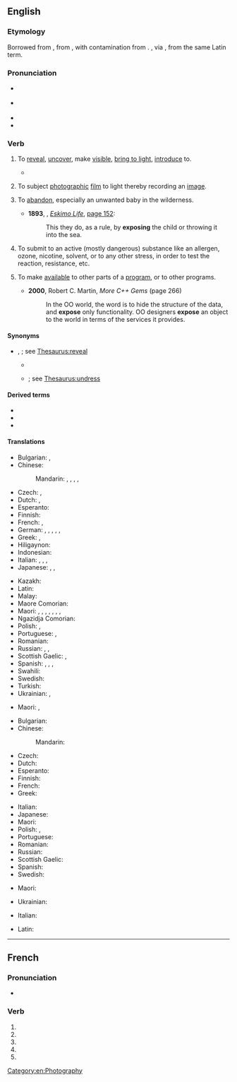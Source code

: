 {{also|exposé|Exposé}}
==English==

===Etymology===
{{root|en|ine-pro|*tḱey-}}
Borrowed from {{bor|en|frm|exposer||to lay open, set forth}}, from {{der|en|la|expōnō||set forth}}, with contamination from {{m|frm|poser||to lay, place}}. {{doublet|en|expound}}, via {{der|en|fro|espondre||to set forth, explain}}, from the same Latin term.

===Pronunciation===
* {{a|RP}} {{IPA|en|/ɪkˈspəʊz/}}
* {{a|GenAm}} {{IPA|en|/ɪkˈspoʊz/|/ɛkˈspoʊz/}}
* {{audio|en|en-us-expose.ogg|Audio (US)}}
* {{rhymes|en|əʊz|s=2}}

===Verb===
{{en-verb}}

# {{senseid|en|to reveal, uncover, make visible, bring to light, introduce to}}{{lb|en|transitive}} To [[reveal]], [[uncover]], make [[visible]], [[bring to light]], [[introduce]] to.
#* {{quote-journal|en|date=2013-06-07|author={{w|Gary Younge}}
|volume=188|issue=26|page=18|magazine={{w|The Guardian Weekly}}
|title=[http://www.guardian.co.uk/commentisfree/2013/jun/02/hypocrisy-lies-at-heart-bradley-manning-trial Hypocrisy lies at heart of Manning prosecution]
|passage=The dispatches revealed details of corruption and kleptocracy that many Tunisians suspected,&nbsp;[&hellip;]. They also '''exposed''' the blatant discrepancy between the west's professed values and actual foreign policies.}}
# {{senseid|en|to subject photographic film to light, thereby recording an image}}{{lb|en|transitive}} To subject [[photograph]]ic [[film]] to light thereby recording an [[image]].
# {{lb|en|transitive}} To [[abandon]], especially an unwanted baby in the wilderness.
#* '''1893''', {{w|Fridtjof Nansen}}, ''[[s:Eskimo Life|Eskimo Life]]'', [[s:Page:Eskimo Life.djvu/194|page 152]]:
#*: This they do, as a rule, by '''exposing''' the child or throwing it into the sea.
# To submit to an active (mostly dangerous) substance like an allergen, ozone, nicotine, solvent, or to any other stress, in order to test the reaction, resistance, etc.
# {{lb|en|computing|transitive}} To make [[available]] to other parts of a [[program]], or to other programs.
#* '''2000''', Robert C. Martin, ''More C++ Gems'' (page 266)
#*: In the OO world, the word is to hide the structure of the data, and '''expose''' only functionality. OO designers '''expose''' an object to the world in terms of the services it provides.

====Synonyms====
* {{sense|to reveal}} {{l|en|bare}}, {{l|en|nake}}; see [[Thesaurus:reveal]]
** {{sense|a hidden aspect of one's character}} {{l|en|bewray}}
** {{sense|to remove clothing}} {{l|en|doff}}; see [[Thesaurus:undress]]

====Derived terms====
* {{l|en|expose oneself}}
* {{l|en|exposure}}
* {{l|en|exposition}}

====Translations====
{{trans-top|to reveal, uncover, make visible, bring to light, introduce to}}
* Bulgarian: {{t+|bg|откривам|sc=Cyrl}}, {{t+|bg|разкривам|sc=Cyrl}}
* Chinese:
*: Mandarin: {{t+|cmn|揭露|tr=jiēlù|sc=Hani}}, {{t+|cmn|暴露|tr=bàolù|sc=Hani}}, {{t+|cmn|露出|tr=lùchū|sc=Hani}}, {{t+|cmn|揭發}}, {{t+|cmn|揭发|tr=jiēfā}}
* Czech: {{t+|cs|vystavit}}, {{t+|cs|odhalit|pf}}
* Dutch: {{t|nl|[[zichtbaar]] [[maken]]}}, {{t+|nl|blootleggen}}
* Esperanto: {{t|eo|elmeti}}
* Finnish: {{t+|fi|paljastaa}}
* French: {{t+|fr|exposer}}, {{t+|fr|dénoncer}}
* German: {{t+|de|aufdecken}}, {{t+|de|offenbaren}}, {{t+|de|entblößen}}, {{t+|de|bloßlegen}}, {{t+|de|enttarnen}}, {{t+|de|aussetzen}}
* Greek: {{t+|el|αποκαλύπτω}}, {{t+|el|εκθέτω}}
* Hiligaynon: {{t|hil|abansada|alt=abansáda}}
* Indonesian: {{t+|id|papar}}
* Italian: {{t+|it|esporre}}, {{t+|it|evidenziare}}, {{t+|it|rivelare}}, {{t|it|mettere in luce}}
* Japanese: {{t+|ja|晒す|tr=さらす, sarasu|sc=Hani}}, {{t|ja|暴く|tr=あばく, abaku}}, {{t|ja|暴露する|tr=ばくろする, bakuro-surú}}
{{trans-mid}}
* Kazakh: {{t|kk|әшкерелеу}}
* Latin: {{t|la|discooperio}}
* Malay: {{t|ms|dedah}}
* Maore Comorian: {{t|swb|v̄enua|alt=uv̄enua}}
* Maori: {{t|mi|rakorako}}, {{t|mi|whakaari}}, {{t|mi|hura}}, {{t|mi|whakapūangiangi}} {{qualifier|to the wind}}, {{t|mi|pārara}}, {{t|mi|kōhure }}, {{t|mi|whakatoki}} {{qualifier|to the weather}}, {{t|mi|tīari}}
* Ngazidja Comorian: {{t|zdj|pvenua|alt=upvenua}}
* Polish: {{t+|pl|odsłonić}}, {{t+|pl|ukazać}}
* Portuguese: {{t+|pt|expor}}, {{t+|pt|revelar}}
* Romanian: {{t+|ro|expune}}
* Russian: {{t+|ru|выставля́ть}}, {{t+|ru|раскрыва́ть}}, {{t+|ru|обнажа́ть}}
* Scottish Gaelic: {{t|gd|foillsich}}, {{t|gd|rùisg}}
* Spanish: {{t+|es|exponer}}, {{t+|es|revelar}}, {{t+|es|descubrir}}, {{t+|es|exhibir}}
* Swahili: {{t|sw|funua|alt=kufunua}}
* Swedish: {{t+|sv|blottlägga}}
* Turkish: {{t+|tr|açığa çıkarmak}}
* Ukrainian: {{t|uk|виставля́ти}}, {{t|uk|розкрива́ти}}
{{trans-bottom}}

{{trans-top|to uncover something so it is open to the elements}}
* Maori: {{t|mi|whakapūangiangi}} {{qualifier|to the wind}}, {{t|mi|whakatoki}}
{{trans-mid}}
{{trans-bottom}}

{{trans-top|to subject photographic film to light}}
* Bulgarian: {{t|bg|експонирам|sc=Cyrl}}
* Chinese:
*: Mandarin: {{t+|cmn|曝光|tr=pùguāng|sc=Hani}}
* Czech: {{t|cs|exponovat}}
* Dutch: {{t+|nl|blootstellen}}
* Esperanto: {{t|eo|eksponi}}
* Finnish: {{t+|fi|valottaa}}
* French: {{t+|fr|exposer}}
* Greek: {{t+|el|εκθέτω}}
{{trans-mid}}
* Italian: {{t+|it|esporre}}
* Japanese: {{t|ja|露光させる|tr=ろこうさせる, rokō-saseru}}
* Maori: {{t|mi|hura}}
* Polish: {{t+|pl|naświetlić}}, {{t+|pl|eksponować|impf}}
* Portuguese: {{t+|pt|expor}}
* Romanian: {{t+|ro|expune}}
* Russian: {{t|ru|де́лать вы́держку}}
* Scottish Gaelic: {{t|gd|nochd}}
* Spanish: {{t+|es|exponer}}
* Swedish: {{t+|sv|exponera}}
{{trans-bottom}}

{{trans-top|to submit to an active substance}}
* Maori: {{t|mi|whakamōrea}} {{qualifier|to danger}}
{{trans-mid}}
* Ukrainian: {{t|uk|піддава́ти ді́ї}}
{{trans-bottom}}

{{checktrans-top}}
* Italian: {{t+check|it|esporre}}
{{trans-mid}}
* Latin: {{t+check|la|exponere}}
{{trans-bottom}}

[[Category:en:Photography]]

----

==French==

===Pronunciation===
* {{fr-IPA|pos=v}}

===Verb===
{{head|fr|verb form}}

# {{inflection of|fr|exposer||1|s|pres|indc}}
# {{inflection of|fr|exposer||3|s|pres|indc}}
# {{inflection of|fr|exposer||1|s|pres|subj}}
# {{inflection of|fr|exposer||3|s|pres|subj}}
# {{inflection of|fr|exposer||2|s|impr}}